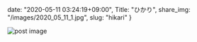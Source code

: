 date: "2020-05-11 03:24:19+09:00",
Title: "ひかり",
share_img: "/images/2020_05_11_1.jpg",
slug: "hikari"
}

<img src="/images/2020_05_11_1.jpg" alt="post image" />